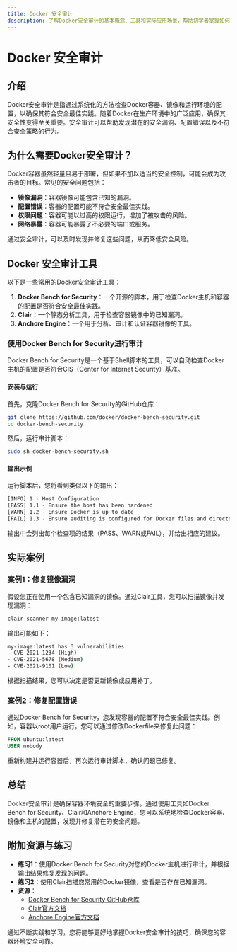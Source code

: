 ```yaml
---
title: Docker 安全审计
description: 了解Docker安全审计的基本概念、工具和实际应用场景，帮助初学者掌握如何确保Docker容器的安全性。
---
```


# Docker 安全审计

## 介绍

Docker安全审计是指通过系统化的方法检查Docker容器、镜像和运行环境的配置，以确保其符合安全最佳实践。随着Docker在生产环境中的广泛应用，确保其安全性变得至关重要。安全审计可以帮助发现潜在的安全漏洞、配置错误以及不符合安全策略的行为。

## 为什么需要Docker安全审计？

Docker容器虽然轻量且易于部署，但如果不加以适当的安全控制，可能会成为攻击者的目标。常见的安全问题包括：

- **镜像漏洞**：容器镜像可能包含已知的漏洞。
- **配置错误**：容器的配置可能不符合安全最佳实践。
- **权限问题**：容器可能以过高的权限运行，增加了被攻击的风险。
- **网络暴露**：容器可能暴露了不必要的端口或服务。

通过安全审计，可以及时发现并修复这些问题，从而降低安全风险。

## Docker 安全审计工具

以下是一些常用的Docker安全审计工具：

1. **Docker Bench for Security**：一个开源的脚本，用于检查Docker主机和容器的配置是否符合安全最佳实践。
2. **Clair**：一个静态分析工具，用于检查容器镜像中的已知漏洞。
3. **Anchore Engine**：一个用于分析、审计和认证容器镜像的工具。

### 使用Docker Bench for Security进行审计

Docker Bench for Security是一个基于Shell脚本的工具，可以自动检查Docker主机的配置是否符合CIS（Center for Internet Security）基准。

#### 安装与运行

首先，克隆Docker Bench for Security的GitHub仓库：

```bash
git clone https://github.com/docker/docker-bench-security.git
cd docker-bench-security
```

然后，运行审计脚本：

```bash
sudo sh docker-bench-security.sh
```

#### 输出示例

运行脚本后，您将看到类似以下的输出：

```bash
[INFO] 1 - Host Configuration
[PASS] 1.1 - Ensure the host has been hardened
[WARN] 1.2 - Ensure Docker is up to date
[FAIL] 1.3 - Ensure auditing is configured for Docker files and directories
```

输出中会列出每个检查项的结果（PASS、WARN或FAIL），并给出相应的建议。

## 实际案例

### 案例1：修复镜像漏洞

假设您正在使用一个包含已知漏洞的镜像。通过Clair工具，您可以扫描镜像并发现漏洞：

```bash
clair-scanner my-image:latest
```

输出可能如下：

```bash
my-image:latest has 3 vulnerabilities:
- CVE-2021-1234 (High)
- CVE-2021-5678 (Medium)
- CVE-2021-9101 (Low)
```

根据扫描结果，您可以决定是否更新镜像或应用补丁。

### 案例2：修复配置错误

通过Docker Bench for Security，您发现容器的配置不符合安全最佳实践。例如，容器以root用户运行。您可以通过修改Dockerfile来修复此问题：

```dockerfile
FROM ubuntu:latest
USER nobody
```

重新构建并运行容器后，再次运行审计脚本，确认问题已修复。

## 总结

Docker安全审计是确保容器环境安全的重要步骤。通过使用工具如Docker Bench for Security、Clair和Anchore Engine，您可以系统地检查Docker容器、镜像和主机的配置，发现并修复潜在的安全问题。

## 附加资源与练习

- **练习1**：使用Docker Bench for Security对您的Docker主机进行审计，并根据输出结果修复发现的问题。
- **练习2**：使用Clair扫描您常用的Docker镜像，查看是否存在已知漏洞。
- **资源**：
  - [Docker Bench for Security GitHub仓库](https://github.com/docker/docker-bench-security)
  - [Clair官方文档](https://github.com/quay/clair)
  - [Anchore Engine官方文档](https://anchore.com/engine/)

通过不断实践和学习，您将能够更好地掌握Docker安全审计的技巧，确保您的容器环境安全可靠。